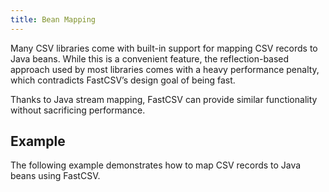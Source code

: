 ```yaml
---
title: Bean Mapping
---
```



Many CSV libraries come with built-in support for mapping CSV records to Java beans.
While this is a convenient feature, the reflection-based approach used by most libraries comes with
a heavy performance penalty, which contradicts FastCSV’s design goal of being fast.

Thanks to Java stream mapping, FastCSV can provide similar functionality without sacrificing performance.

## Example

The following example demonstrates how to map CSV records to Java beans using FastCSV.

<SourceExample filename="ExampleCsvReaderMapping.java"/>
